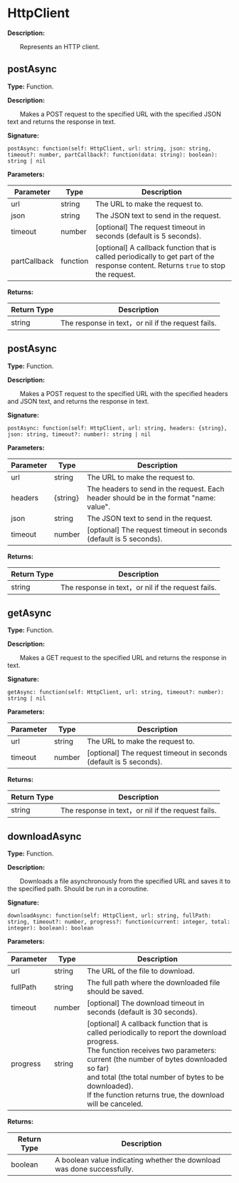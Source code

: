 # HttpClient

**Description:**

&emsp;&emsp;Represents an HTTP client.

## postAsync

**Type:** Function.

**Description:**

&emsp;&emsp;Makes a POST request to the specified URL with the specified JSON text and returns the response in text.

**Signature:**
```tl
postAsync: function(self: HttpClient, url: string, json: string, timeout?: number, partCallback?: function(data: string): boolean): string | nil
```

**Parameters:**

| Parameter | Type | Description |
| --- | --- | --- |
| url | string | The URL to make the request to. |
| json | string | The JSON text to send in the request. |
| timeout | number | [optional] The request timeout in seconds (default is 5 seconds). |
| partCallback | function | [optional] A callback function that is called periodically to get part of the response content. Returns `true` to stop the request. |

**Returns:**

| Return Type | Description |
| --- | --- |
| string | The response in text，or nil if the request fails. |

## postAsync

**Type:** Function.

**Description:**

&emsp;&emsp;Makes a POST request to the specified URL with the specified headers and JSON text, and returns the response in text.

**Signature:**
```tl
postAsync: function(self: HttpClient, url: string, headers: {string}, json: string, timeout?: number): string | nil
```

**Parameters:**

| Parameter | Type | Description |
| --- | --- | --- |
| url | string | The URL to make the request to. |
| headers | \{string} | The headers to send in the request. Each header should be in the format "name: value". |
| json | string | The JSON text to send in the request. |
| timeout | number | [optional] The request timeout in seconds (default is 5 seconds). |

**Returns:**

| Return Type | Description |
| --- | --- |
| string | The response in text，or nil if the request fails. |

## getAsync

**Type:** Function.

**Description:**

&emsp;&emsp;Makes a GET request to the specified URL and returns the response in text.

**Signature:**
```tl
getAsync: function(self: HttpClient, url: string, timeout?: number): string | nil
```

**Parameters:**

| Parameter | Type | Description |
| --- | --- | --- |
| url | string | The URL to make the request to. |
| timeout | number | [optional] The request timeout in seconds (default is 5 seconds). |

**Returns:**

| Return Type | Description |
| --- | --- |
| string | The response in text，or nil if the request fails. |

## downloadAsync

**Type:** Function.

**Description:**

&emsp;&emsp;Downloads a file asynchronously from the specified URL and saves it to the specified path. Should be run in a coroutine.

**Signature:**
```tl
downloadAsync: function(self: HttpClient, url: string, fullPath: string, timeout?: number, progress?: function(current: integer, total: integer): boolean): boolean
```

**Parameters:**

| Parameter | Type | Description |
| --- | --- | --- |
| url | string | The URL of the file to download. |
| fullPath | string | The full path where the downloaded file should be saved. |
| timeout | number | [optional] The download timeout in seconds (default is 30 seconds). |
| progress | string | [optional] A callback function that is called periodically to report the download progress.<br/>	The function receives two parameters: current (the number of bytes downloaded so far)<br/>	and total (the total number of bytes to be downloaded).<br/>If the function returns true, the download will be canceled. |

**Returns:**

| Return Type | Description |
| --- | --- |
| boolean | A boolean value indicating whether the download was done successfully. |